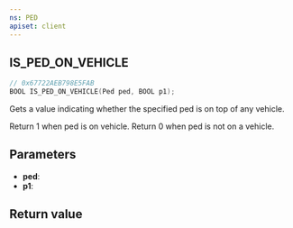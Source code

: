 ```yaml
---
ns: PED
apiset: client
---
```

## IS_PED_ON_VEHICLE

```c
// 0x67722AEB798E5FAB
BOOL IS_PED_ON_VEHICLE(Ped ped, BOOL p1);
```

Gets a value indicating whether the specified ped is on top of any vehicle.

Return 1 when ped is on vehicle.
Return 0 when ped is not on a vehicle.

## Parameters
* **ped**:
* **p1**:

## Return value